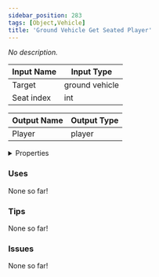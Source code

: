 ```yaml
---
sidebar_position: 283
tags: [Object,Vehicle]
title: 'Ground Vehicle Get Seated Player'
---
```


*No description.*






<EsbSvg />

| Input Name | Input Type |
|-----------|-----------|
| Target | ground vehicle |
| Seat index | int |

| Output Name | Output Type |
|-----------|-----------|
| Player | player |


<details>
  <summary>Properties</summary>
  <div>
    <div>
    <table>
      <thead>
        <tr>
          <th>Is beta required?</th>
          <th>❌</th>
        </tr>
        <tr>
          <th>Is this chip a trolling risk?</th>
          <th>❌</th>
        </tr>
        <tr>
          <th>Is this chip a role assignment risk?</th>
          <th>❌</th>
        </tr>
        <tr>
          <th>Chip UUID</th>
          <th>d150c8fa-91fd-4483-a8b5-ca6c62f2c648</th>
        </tr>
      </thead>
    </table>
    </div>
  </div>
</details>

### Uses

None so far!

### Tips

None so far!

### Issues

None so far!